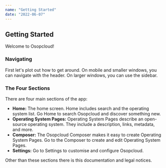 ```yaml
---
name: "Getting Started"
date: "2022-06-07"
---
```


## Getting Started

Welcome to Osopcloud!

### Navigating

First let's plot out how to get around. On mobile and smaller windows, you can navigate with the header. On larger windows, you can use the sidebar.

### The Four Sections

There are four main sections of the app:

- **Home:** The home screen. Home includes search and the operating system list. Go Home to search Osopcloud and discover something new.
- **Operating System Pages:** Operating System Pages describe an open-source operating system. They include a description, links, metadata, and more.
- **Composer:** The Osopcloud Composer makes it easy to create Operating System Pages. Go to the Composer to create and edit Operating System Pages.
- **Settings:** Go to Settings to customise and configure Osopcloud.

Other than these sections there is this documentation and legal notices.
